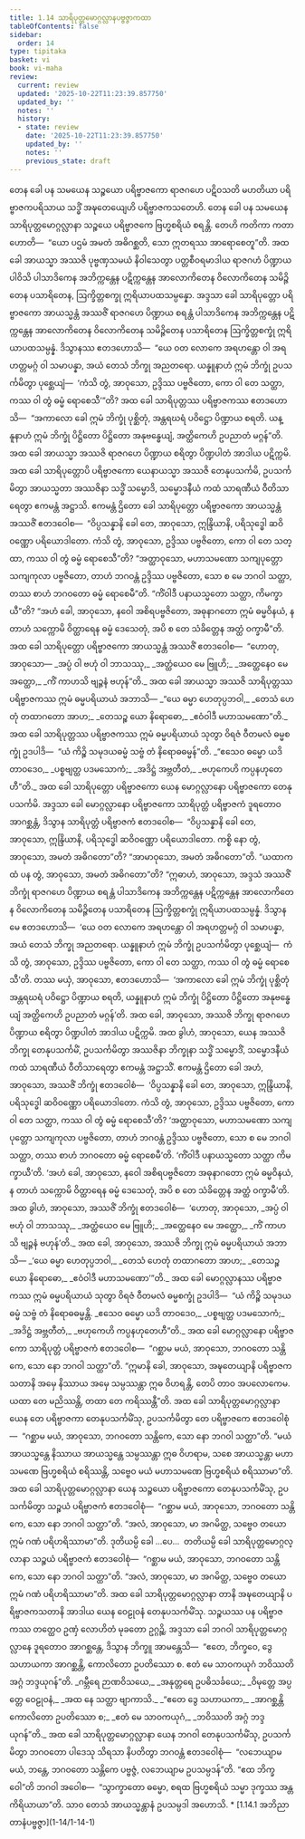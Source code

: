 ```yaml
---
title: 1.14 သာရိပုတ္တမောဂ္ဂလ္လာနပဗ္ဗဇ္ဇာကထာ
tableOfContents: false
sidebar:
  order: 14
type: tipitaka
basket: vi
book: vi-maha
review:
  current: review
  updated: '2025-10-22T11:23:39.857750'
  updated_by: ''
  notes: ''
  history:
  - state: review
    date: '2025-10-22T11:23:39.857750'
    updated_by: ''
    notes: ''
    previous_state: draft
---
```



<ReviewStatus review={frontmatter.review} showDetails={true} />

<HypothesisAnnotation frontmatter={frontmatter} />

<DynamicBreadcrumb />

<Division number="60" book="vi-maha" e="ch" v="3" p="50">

<Paragraph number="220" book="vi-maha">
တေန ခေါ ပန သမယေန သဉ္စယော ပရိဗ္ဗာဇကော ရာဇဂဟေ ပဋိဝသတိ မဟတိယာ ပရိဗ္ဗာဇကပရိသာယ သဒ္ဓိံ အဍ္ဎတေယျေဟိ ပရိဗ္ဗာဇကသတေဟိ. တေန ခေါ ပန သမယေန သာရိပုတ္တမောဂ္ဂလ္လာနာ သဉ္စယေ ပရိဗ္ဗာဇကေ ဗြဟ္မစရိယံ စရန္တိ. တေဟိ ကတိကာ ကတာ ဟောတိ—  “ယော ပဌမံ အမတံ အဓိဂစ္ဆတိ, သော ဣတရဿ အာရောစေတူ”တိ.


</Paragraph>

<Paragraph number="221" book="vi-maha">
အထ ခေါ အာယသ္မာ အဿဇိ ပုဗ္ဗဏှသမယံ နိဝါသေတွာ ပတ္တစီဝရမာဒါယ ရာဇဂဟံ ပိဏ္ဍာယ ပါဝိသိ ပါသာဒိကေန အဘိက္ကန္တေန ပဋိက္ကန္တေန အာလောကိတေန ဝိလောကိတေန သမိဉ္ဇိတေန ပသာရိတေန, ဩက္ခိတ္တစက္ခု ဣရိယာပထသမ္ပန္နော. အဒ္ဒသာ ခေါ သာရိပုတ္တော ပရိဗ္ဗာဇကော အာယသ္မန္တံ အဿဇိံ ရာဇဂဟေ ပိဏ္ဍာယ စရန္တံ ပါသာဒိကေန အဘိက္ကန္တေန ပဋိက္ကန္တေန အာလောကိတေန ဝိလောကိတေန သမိဉ္ဇိတေန ပသာရိတေန ဩက္ခိတ္တစက္ခုံ ဣရိယာပထသမ္ပန္နံ. ဒိသွာနဿ ဧတဒဟောသိ—  “ယေ ဝတ လောကေ အရဟန္တော ဝါ အရဟတ္တမဂ္ဂံ ဝါ သမာပန္နာ, အယံ တေသံ ဘိက္ခု အညတရော. ယန္နူနာဟံ ဣမံ ဘိက္ခုံ ဥပသင်္ကမိတွာ ပုစ္ဆေယျံ—  ‘ကံသိ တွံ, အာဝုသော, ဥဒ္ဒိဿ ပဗ္ဗဇိတော, ကော ဝါ တေ သတ္ထာ, ကဿ ဝါ တွံ ဓမ္မံ ရောစေသီ’”တိ? အထ ခေါ သာရိပုတ္တဿ ပရိဗ္ဗာဇကဿ ဧတဒဟောသိ—  “အကာလော ခေါ ဣမံ ဘိက္ခုံ ပုစ္ဆိတုံ, အန္တရဃရံ ပဝိဋ္ဌော ပိဏ္ဍာယ စရတိ. ယန္နူနာဟံ ဣမံ ဘိက္ခုံ ပိဋ္ဌိတော ပိဋ္ဌိတော အနုဗန္ဓေယျံ, အတ္ထိကေဟိ ဥပညာတံ မဂ္ဂန်”တိ. အထ ခေါ အာယသ္မာ အဿဇိ ရာဇဂဟေ ပိဏ္ဍာယ စရိတွာ ပိဏ္ဍပါတံ အာဒါယ ပဋိက္ကမိ. အထ ခေါ သာရိပုတ္တောပိ ပရိဗ္ဗာဇကော ယေနာယသ္မာ အဿဇိ တေနုပသင်္ကမိ, ဥပသင်္ကမိတွာ အာယသ္မတာ အဿဇိနာ သဒ္ဓိံ သမ္မောဒိ, သမ္မောဒနီယံ ကထံ သာရဏီယံ ဝီတိသာရေတွာ ဧကမန္တံ အဋ္ဌာသိ. ဧကမန္တံ ဌိတော ခေါ သာရိပုတ္တော ပရိဗ္ဗာဇကော အာယသ္မန္တံ အဿဇိံ ဧတဒဝေါစ—  “ဝိပ္ပသန္နာနိ ခေါ တေ, အာဝုသော, ဣန္ဒြိယာနိ, ပရိသုဒ္ဓေါ ဆဝိဝဏ္ဏော ပရိယောဒါတော. ကံသိ တွံ, အာဝုသော, ဥဒ္ဒိဿ ပဗ္ဗဇိတော, ကော ဝါ တေ သတ္ထာ, ကဿ ဝါ တွံ ဓမ္မံ ရောစေသီ”တိ? “အတ္ထာဝုသော, မဟာသမဏော သကျပုတ္တော သကျကုလာ ပဗ္ဗဇိတော, တာဟံ ဘဂဝန္တံ ဥဒ္ဒိဿ ပဗ္ဗဇိတော, သော စ မေ ဘဂဝါ သတ္ထာ, တဿ စာဟံ ဘဂဝတော ဓမ္မံ ရောစေမီ”တိ. “ကိံဝါဒီ ပနာယသ္မတော သတ္ထာ, ကိမက္ခာယီ”တိ? “အဟံ ခေါ, အာဝုသော, နဝေါ အစိရပဗ္ဗဇိတော, အဓုနာဂတော ဣမံ ဓမ္မဝိနယံ, န တာဟံ သက္ကောမိ ဝိတ္ထာရေန ဓမ္မံ ဒေသေတုံ, အပိ စ တေ သံခိတ္တေန အတ္ထံ ဝက္ခာမီ”တိ. အထ ခေါ သာရိပုတ္တော ပရိဗ္ဗာဇကော အာယသ္မန္တံ အဿဇိံ ဧတဒဝေါစ—  “ဟောတု, အာဝုသော—


</Paragraph>

<Paragraph number="222" type="verses" book="vi-maha">
_အပ္ပံ ဝါ ဗဟုံ ဝါ ဘာသဿု,_  
_အတ္ထံယေဝ မေ ဗြူဟိ;_  
_အတ္ထေနေဝ မေ အတ္ထော,_  
_ကိံ ကာဟသိ ဗျဉ္ဇနံ ဗဟုန်”တိ._  



</Paragraph>

<Paragraph number="223" book="vi-maha">
အထ ခေါ အာယသ္မာ အဿဇိ သာရိပုတ္တဿ ပရိဗ္ဗာဇကဿ ဣမံ ဓမ္မပရိယာယံ အဘာသိ—


</Paragraph>

<Paragraph number="224" type="verses" book="vi-maha">
_“ယေ ဓမ္မာ ဟေတုပ္ပဘဝါ,_  
_တေသံ ဟေတုံ တထာဂတော အာဟ;_  
_တေသဉ္စ ယော နိရောဓော,_  
_ဧဝံဝါဒီ မဟာသမဏော”တိ._  



</Paragraph>

<Paragraph number="225" book="vi-maha">
အထ ခေါ သာရိပုတ္တဿ ပရိဗ္ဗာဇကဿ ဣမံ ဓမ္မပရိယာယံ သုတွာ ဝိရဇံ ဝီတမလံ ဓမ္မစက္ခုံ ဥဒပါဒိ—  “ယံ ကိဉ္စိ သမုဒယဓမ္မံ သဗ္ဗံ တံ နိရောဓဓမ္မန်”တိ.


</Paragraph>

<Paragraph number="226" type="verses" book="vi-maha">
_“ဧသေဝ ဓမ္မော ယဒိ တာဝဒေဝ,_  
_ပစ္စဗျတ္ထ ပဒမသောကံ;_  
_အဒိဋ္ဌံ အဗ္ဘတီတံ,_  
_ဗဟုကေဟိ ကပ္ပနဟုတေဟီ”တိ._  



</Paragraph>

</Division>
<Division number="61" book="vi-maha" e="ch" v="3" p="52">

<Paragraph number="227" book="vi-maha">
အထ ခေါ သာရိပုတ္တော ပရိဗ္ဗာဇကော ယေန မောဂ္ဂလ္လာနော ပရိဗ္ဗာဇကော တေနုပသင်္ကမိ. အဒ္ဒသာ ခေါ မောဂ္ဂလ္လာနော ပရိဗ္ဗာဇကော သာရိပုတ္တံ ပရိဗ္ဗာဇကံ ဒူရတောဝ အာဂစ္ဆန္တံ, ဒိသွာန သာရိပုတ္တံ ပရိဗ္ဗာဇကံ ဧတဒဝေါစ—  “ဝိပ္ပသန္နာနိ ခေါ တေ, အာဝုသော, ဣန္ဒြိယာနိ, ပရိသုဒ္ဓေါ ဆဝိဝဏ္ဏော ပရိယောဒါတော. ကစ္စိ နော တွံ, အာဝုသော, အမတံ အဓိဂတော”တိ? “အာမာဝုသော, အမတံ အဓိဂတော”တိ. “ယထာကထံ ပန တွံ, အာဝုသော, အမတံ အဓိဂတော”တိ? “ဣဓာဟံ, အာဝုသော, အဒ္ဒသံ အဿဇိံ ဘိက္ခုံ ရာဇဂဟေ ပိဏ္ဍာယ စရန္တံ ပါသာဒိကေန အဘိက္ကန္တေန ပဋိက္ကန္တေန အာလောကိတေန ဝိလောကိတေန သမိဉ္ဇိတေန ပသာရိတေန ဩက္ခိတ္တစက္ခုံ ဣရိယာပထသမ္ပန္နံ. ဒိသွာန မေ ဧတဒဟောသိ—  ‘ယေ ဝတ လောကေ အရဟန္တော ဝါ အရဟတ္တမဂ္ဂံ ဝါ သမာပန္နာ, အယံ တေသံ ဘိက္ခု အညတရော. ယန္နူနာဟံ ဣမံ ဘိက္ခုံ ဥပသင်္ကမိတွာ ပုစ္ဆေယျံ—  ကံသိ တွံ, အာဝုသော, ဥဒ္ဒိဿ ပဗ္ဗဇိတော, ကော ဝါ တေ သတ္ထာ, ကဿ ဝါ တွံ ဓမ္မံ ရောစေသီ’တိ. တဿ မယှံ, အာဝုသော, ဧတဒဟောသိ—  ‘အကာလော ခေါ ဣမံ ဘိက္ခုံ ပုစ္ဆိတုံ အန္တရဃရံ ပဝိဋ္ဌော ပိဏ္ဍာယ စရတိ, ယန္နူနာဟံ ဣမံ ဘိက္ခုံ ပိဋ္ဌိတော ပိဋ္ဌိတော အနုဗန္ဓေယျံ အတ္ထိကေဟိ ဥပညာတံ မဂ္ဂန်’တိ. အထ ခေါ, အာဝုသော, အဿဇိ ဘိက္ခု ရာဇဂဟေ ပိဏ္ဍာယ စရိတွာ ပိဏ္ဍပါတံ အာဒါယ ပဋိက္ကမိ. အထ ခွါဟံ, အာဝုသော, ယေန အဿဇိ ဘိက္ခု တေနုပသင်္ကမိံ, ဥပသင်္ကမိတွာ အဿဇိနာ ဘိက္ခုနာ သဒ္ဓိံ သမ္မောဒိံ, သမ္မောဒနီယံ ကထံ သာရဏီယံ ဝီတိသာရေတွာ ဧကမန္တံ အဋ္ဌာသိံ. ဧကမန္တံ ဌိတော ခေါ အဟံ, အာဝုသော, အဿဇိံ ဘိက္ခုံ ဧတဒဝေါစံ—  ‘ဝိပ္ပသန္နာနိ ခေါ တေ, အာဝုသော, ဣန္ဒြိယာနိ, ပရိသုဒ္ဓေါ ဆဝိဝဏ္ဏော ပရိယောဒါတော. ကံသိ တွံ, အာဝုသော, ဥဒ္ဒိဿ ပဗ္ဗဇိတော, ကော ဝါ တေ သတ္ထာ, ကဿ ဝါ တွံ ဓမ္မံ ရောစေသီ’တိ? ‘အတ္ထာဝုသော, မဟာသမဏော သကျပုတ္တော သကျကုလာ ပဗ္ဗဇိတော, တာဟံ ဘဂဝန္တံ ဥဒ္ဒိဿ ပဗ္ဗဇိတော, သော စ မေ ဘဂဝါ သတ္ထာ, တဿ စာဟံ ဘဂဝတော ဓမ္မံ ရောစေမီ’တိ. ‘ကိံဝါဒီ ပနာယသ္မတော သတ္ထာ ကိမက္ခာယီ’တိ. ‘အဟံ ခေါ, အာဝုသော, နဝေါ အစိရပဗ္ဗဇိတော အဓုနာဂတော ဣမံ ဓမ္မဝိနယံ, န တာဟံ သက္ကောမိ ဝိတ္ထာရေန ဓမ္မံ ဒေသေတုံ, အပိ စ တေ သံခိတ္တေန အတ္ထံ ဝက္ခာမီ’တိ. အထ ခွါဟံ, အာဝုသော, အဿဇိံ ဘိက္ခုံ ဧတဒဝေါစံ—  ‘ဟောတု, အာဝုသော,


</Paragraph>

<Paragraph number="228" type="verses" book="vi-maha">
_အပ္ပံ ဝါ ဗဟုံ ဝါ ဘာသဿု,_  
_အတ္ထံယေဝ မေ ဗြူဟိ;_  
_အတ္ထေနေဝ မေ အတ္ထော,_  
_ကိံ ကာဟသိ ဗျဉ္ဇနံ ဗဟုန်’တိ._  



</Paragraph>

<Paragraph number="229" book="vi-maha">
အထ ခေါ, အာဝုသော, အဿဇိ ဘိက္ခု ဣမံ ဓမ္မပရိယာယံ အဘာသိ—


</Paragraph>

<Paragraph number="230" type="verses" book="vi-maha">
_‘ယေ ဓမ္မာ ဟေတုပ္ပဘဝါ,_  
_တေသံ ဟေတုံ တထာဂတော အာဟ;_  
_တေသဉ္စ ယော နိရောဓော,_  
_ဧဝံဝါဒီ မဟာသမဏော’”တိ._  



</Paragraph>

<Paragraph number="231" book="vi-maha">
အထ ခေါ မောဂ္ဂလ္လာနဿ ပရိဗ္ဗာဇကဿ ဣမံ ဓမ္မပရိယာယံ သုတွာ ဝိရဇံ ဝီတမလံ ဓမ္မစက္ခုံ ဥဒပါဒိ—  “ယံ ကိဉ္စိ သမုဒယဓမ္မံ သဗ္ဗံ တံ နိရောဓဓမ္မန္တိ.


</Paragraph>

<Paragraph number="232" type="verses" book="vi-maha">
_ဧသေဝ ဓမ္မော ယဒိ တာဝဒေဝ,_  
_ပစ္စဗျတ္ထ ပဒမသောကံ;_  
_အဒိဋ္ဌံ အဗ္ဘတီတံ,_  
_ဗဟုကေဟိ ကပ္ပနဟုတေဟီ”တိ._  



</Paragraph>

</Division>
<Division number="62" book="vi-maha" e="ch" v="3" p="53">

<Paragraph number="233" book="vi-maha">
အထ ခေါ မောဂ္ဂလ္လာနော ပရိဗ္ဗာဇကော သာရိပုတ္တံ ပရိဗ္ဗာဇကံ ဧတဒဝေါစ—  “ဂစ္ဆာမ မယံ, အာဝုသော, ဘဂဝတော သန္တိကေ, သော နော ဘဂဝါ သတ္ထာ”တိ. “ဣမာနိ ခေါ, အာဝုသော, အဍ္ဎတေယျာနိ ပရိဗ္ဗာဇကသတာနိ အမှေ နိဿာယ အမှေ သမ္ပဿန္တာ ဣဓ ဝိဟရန္တိ, တေပိ တာဝ အပလောကေမ. ယထာ တေ မညိဿန္တိ, တထာ တေ ကရိဿန္တီ”တိ. အထ ခေါ သာရိပုတ္တမောဂ္ဂလ္လာနာ ယေန တေ ပရိဗ္ဗာဇကာ တေနုပသင်္ကမိံသု, ဥပသင်္ကမိတွာ တေ ပရိဗ္ဗာဇကေ ဧတဒဝေါစုံ—  “ဂစ္ဆာမ မယံ, အာဝုသော, ဘဂဝတော သန္တိကေ, သော နော ဘဂဝါ သတ္ထာ”တိ. “မယံ အာယသ္မန္တေ နိဿာယ အာယသ္မန္တေ သမ္ပဿန္တာ ဣဓ ဝိဟရာမ, သစေ အာယသ္မန္တာ မဟာသမဏေ ဗြဟ္မစရိယံ စရိဿန္တိ, သဗ္ဗေဝ မယံ မဟာသမဏေ ဗြဟ္မစရိယံ စရိဿာမာ”တိ.


</Paragraph>

<Paragraph number="234" book="vi-maha">
အထ ခေါ သာရိပုတ္တမောဂ္ဂလ္လာနာ ယေန သဉ္စယော ပရိဗ္ဗာဇကော တေနုပသင်္ကမိံသု, ဥပသင်္ကမိတွာ သဉ္စယံ ပရိဗ္ဗာဇကံ ဧတဒဝေါစုံ—  “ဂစ္ဆာမ မယံ, အာဝုသော, ဘဂဝတော သန္တိကေ, သော နော ဘဂဝါ သတ္ထာ”တိ. “အလံ, အာဝုသော, မာ အဂမိတ္ထ, သဗ္ဗေဝ တယော ဣမံ ဂဏံ ပရိဟရိဿာမာ”တိ. ဒုတိယမ္ပိ ခေါ …ပေ…  တတိယမ္ပိ ခေါ သာရိပုတ္တမောဂ္ဂလ္လာနာ သဉ္စယံ ပရိဗ္ဗာဇကံ ဧတဒဝေါစုံ—  “ဂစ္ဆာမ မယံ, အာဝုသော, ဘဂဝတော သန္တိကေ, သော နော ဘဂဝါ သတ္ထာ”တိ. “အလံ, အာဝုသော, မာ အဂမိတ္ထ, သဗ္ဗေဝ တယော ဣမံ ဂဏံ ပရိဟရိဿာမာ”တိ. အထ ခေါ သာရိပုတ္တမောဂ္ဂလ္လာနာ တာနိ အဍ္ဎတေယျာနိ ပရိဗ္ဗာဇကသတာနိ အာဒါယ ယေန ဝေဠုဝနံ တေနုပသင်္ကမိံသု. သဉ္စယဿ ပန ပရိဗ္ဗာဇကဿ တတ္ထေဝ ဥဏှံ လောဟိတံ မုခတော ဥဂ္ဂဉ္ဆိ.


</Paragraph>

<Paragraph number="235" book="vi-maha">
အဒ္ဒသာ ခေါ ဘဂဝါ သာရိပုတ္တမောဂ္ဂလ္လာနေ ဒူရတောဝ အာဂစ္ဆန္တေ, ဒိသွာန ဘိက္ခူ အာမန္တေသိ—  “ဧတေ, ဘိက္ခဝေ, ဒွေ သဟာယကာ အာဂစ္ဆန္တိ, ကောလိတော ဥပတိဿော စ. ဧတံ မေ သာဝကယုဂံ ဘဝိဿတိ အဂ္ဂံ ဘဒ္ဒယုဂန်”တိ.


</Paragraph>

<Paragraph number="236" type="verses" book="vi-maha">
_ဂမ္ဘီရေ ဉာဏဝိသယေ,_  
_အနုတ္တရေ ဥပဓိသင်္ခယေ;_  
_ဝိမုတ္တေ အပ္ပတ္တေ ဝေဠုဝနံ,_  
_အထ နေ သတ္ထာ ဗျာကာသိ._  



</Paragraph>

<Paragraph number="237" type="verses" book="vi-maha">
_“ဧတေ ဒွေ သဟာယကာ,_  
_အာဂစ္ဆန္တိ ကောလိတော ဥပတိဿော စ;_  
_ဧတံ မေ သာဝကယုဂံ,_  
_ဘဝိဿတိ အဂ္ဂံ ဘဒ္ဒယုဂန်”တိ._  



</Paragraph>

<Paragraph number="238" book="vi-maha">
အထ ခေါ သာရိပုတ္တမောဂ္ဂလ္လာနာ ယေန ဘဂဝါ တေနုပသင်္ကမိံသု, ဥပသင်္ကမိတွာ ဘဂဝတော ပါဒေသု သိရသာ နိပတိတွာ ဘဂဝန္တံ ဧတဒဝေါစုံ—  “လဘေယျာမ မယံ, ဘန္တေ, ဘဂဝတော သန္တိကေ ပဗ္ဗဇ္ဇံ, လဘေယျာမ ဥပသမ္ပဒန်”တိ. “ဧထ ဘိက္ခဝေါ”တိ ဘဂဝါ အဝေါစ—  “သွာက္ခာတော ဓမ္မော, စရထ ဗြဟ္မစရိယံ သမ္မာ ဒုက္ခဿ အန္တကိရိယာယာ”တိ. သာဝ တေသံ အာယသ္မန္တာနံ ဥပသမ္ပဒါ အဟောသိ.

</Paragraph>
</Division>

<TableOfContents book="vi-maha" section="1.14">
* [1.14.1 အဘိညာတာနံပဗ္ဗဇ္ဇာ](1-14/1-14-1)
</TableOfContents>